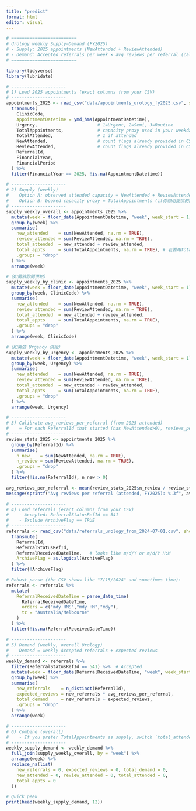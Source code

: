 ```yaml
---
title: "predict"
format: html
editor: visual
---
```


```r
# =========================
# Urology weekly Supply–Demand (FY2025)
# - Supply: 2025 appointments (NewAttended + ReviewAttended)
# - Demand: Accepted referrals per week × avg_reviews_per_referral (calibrated from 2025 attended)
# =========================

library(tidyverse)
library(lubridate)

# ---------------------
# 1) Load 2025 appointments (exact columns from your CSV)
# ---------------------
appointments_2025 <- read_csv("data/appointments_urology_fy2025.csv", show_col_types = FALSE) %>%
  transmute(
    ClinicCode,
    AppointmentDatetime = ymd_hms(AppointmentDatetime),
    Urgency,                       # 1=Urgent, 2=Semi, 3=Routine
    TotalAppointments,             # capacity proxy used in your weekday DNA chart
    TotalAttended,                 # 1 if attended
    NewAttended,                   # count flags already provided in CSV
    ReviewAttended,                # count flags already provided in CSV
    ReferralId,
    FinancialYear,
    FinancialPeriod
  ) %>%
  filter(FinancialYear == 2025, !is.na(AppointmentDatetime))

# ---------------------
# 2) Supply (weekly)
#    Option A: observed attended capacity = NewAttended + ReviewAttended  (recommended)
#    Option B: booked capacity proxy = TotalAppointments (if你想用提供的門診量)
# ---------------------
supply_weekly_overall <- appointments_2025 %>%
  mutate(week = floor_date(AppointmentDatetime, "week", week_start = 1)) %>%
  group_by(week) %>%
  summarise(
    new_attended    = sum(NewAttended, na.rm = TRUE),
    review_attended = sum(ReviewAttended, na.rm = TRUE),
    total_attended  = new_attended + review_attended,
    total_appts     = sum(TotalAppointments, na.rm = TRUE), # 若要用TotalAppointments當供給，這欄可用
    .groups = "drop"
  ) %>%
  arrange(week)

#（如需依診間供給）
supply_weekly_by_clinic <- appointments_2025 %>%
  mutate(week = floor_date(AppointmentDatetime, "week", week_start = 1)) %>%
  group_by(week, ClinicCode) %>%
  summarise(
    new_attended    = sum(NewAttended, na.rm = TRUE),
    review_attended = sum(ReviewAttended, na.rm = TRUE),
    total_attended  = new_attended + review_attended,
    total_appts     = sum(TotalAppointments, na.rm = TRUE),
    .groups = "drop"
  ) %>%
  arrange(week, ClinicCode)

#（如需依 Urgency 供給）
supply_weekly_by_urgency <- appointments_2025 %>%
  mutate(week = floor_date(AppointmentDatetime, "week", week_start = 1)) %>%
  group_by(week, Urgency) %>%
  summarise(
    new_attended    = sum(NewAttended, na.rm = TRUE),
    review_attended = sum(ReviewAttended, na.rm = TRUE),
    total_attended  = new_attended + review_attended,
    total_appts     = sum(TotalAppointments, na.rm = TRUE),
    .groups = "drop"
  ) %>%
  arrange(week, Urgency)

# ---------------------
# 3) Calibrate avg_reviews_per_referral (from 2025 attended)
#    = For each ReferralId that started (has NewAttended>0), reviews_per_referral = sum(ReviewAttended)/sum(NewAttended)
# ---------------------
review_stats_2025 <- appointments_2025 %>%
  group_by(ReferralId) %>%
  summarise(
    n_new    = sum(NewAttended, na.rm = TRUE),
    n_review = sum(ReviewAttended, na.rm = TRUE),
    .groups = "drop"
  ) %>%
  filter(!is.na(ReferralId), n_new > 0)

avg_reviews_per_referral <- mean(review_stats_2025$n_review / review_stats_2025$n_new, na.rm = TRUE)
message(sprintf("Avg reviews per referral (attended, FY2025): %.3f", avg_reviews_per_referral))

# ---------------------
# 4) Load referrals (exact columns from your CSV)
#    - Accepted: ReferralStatusRefId == 541
#    - Exclude ArchiveFlag == TRUE
# ---------------------
referrals <- read_csv("data/referrals_urology_from_2024-07-01.csv", show_col_types = FALSE) %>%
  transmute(
    ReferralId,
    ReferralStatusRefId,
    ReferralReceivedDateTime,   # looks like m/d/Y or m/d/Y H:M
    ArchiveFlag = as.logical(ArchiveFlag)
  ) %>%
  filter(!ArchiveFlag)

# Robust parse (the CSV shows like "7/15/2024" and sometimes time):
referrals <- referrals %>%
  mutate(
    ReferralReceivedDateTime = parse_date_time(
      ReferralReceivedDateTime,
      orders = c("mdy HMS","mdy HM","mdy"),
      tz = "Australia/Melbourne"
    )
  ) %>%
  filter(!is.na(ReferralReceivedDateTime))

# ---------------------
# 5) Demand (weekly, overall Urology)
#    Demand = weekly Accepted referrals + expected reviews
# ---------------------
weekly_demand <- referrals %>%
  filter(ReferralStatusRefId == 541) %>%  # Accepted
  mutate(week = floor_date(ReferralReceivedDateTime, "week", week_start = 1)) %>%
  group_by(week) %>%
  summarise(
    new_referrals    = n_distinct(ReferralId),
    expected_reviews = new_referrals * avg_reviews_per_referral,
    total_demand     = new_referrals + expected_reviews,
    .groups = "drop"
  ) %>%
  arrange(week)

# ---------------------
# 6) Combine (overall)
#    - If you prefer TotalAppointments as supply, switch `total_attended` → `total_appts`.
# ---------------------
weekly_supply_demand <- weekly_demand %>%
  full_join(supply_weekly_overall, by = "week") %>%
  arrange(week) %>%
  replace_na(list(
    new_referrals = 0, expected_reviews = 0, total_demand = 0,
    new_attended = 0, review_attended = 0, total_attended = 0,
    total_appts = 0
  ))

# Quick peek
print(head(weekly_supply_demand, 12))

```

